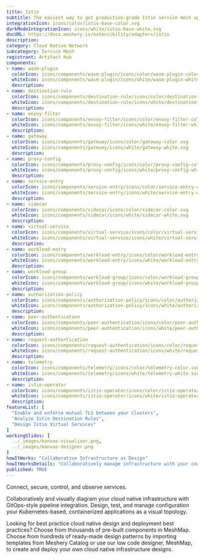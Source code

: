 ```yaml
---
title: Istio
subtitle: The easiest way to get production-grade Istio service mesh up and running
integrationIcon: icons/color/istio-base-color.svg
darkModeIntegrationIcon: icons/white/istio-base-white.svg
docURL: https://docs.meshery.io/extensibility/adapters/istio
description: 
category: Cloud Native Network
subcategory: Service Mesh
registrant: Artifact Hub
components: 
- name: wasm-plugin
  colorIcon: icons/components/wasm-plugin/icons/color/wasm-plugin-color.svg
  whiteIcon: icons/components/wasm-plugin/icons/white/wasm-plugin-white.svg
  description: 
- name: destination-rule
  colorIcon: icons/components/destination-rule/icons/color/destination-rule-color.svg
  whiteIcon: icons/components/destination-rule/icons/white/destination-rule-white.svg
  description: 
- name: envoy-filter
  colorIcon: icons/components/envoy-filter/icons/color/envoy-filter-color.svg
  whiteIcon: icons/components/envoy-filter/icons/white/envoy-filter-white.svg
  description: 
- name: gateway
  colorIcon: icons/components/gateway/icons/color/gateway-color.svg
  whiteIcon: icons/components/gateway/icons/white/gateway-white.svg
  description: 
- name: proxy-config
  colorIcon: icons/components/proxy-config/icons/color/proxy-config-color.svg
  whiteIcon: icons/components/proxy-config/icons/white/proxy-config-white.svg
  description: 
- name: service-entry
  colorIcon: icons/components/service-entry/icons/color/service-entry-color.svg
  whiteIcon: icons/components/service-entry/icons/white/service-entry-white.svg
  description: 
- name: sidecar
  colorIcon: icons/components/sidecar/icons/color/sidecar-color.svg
  whiteIcon: icons/components/sidecar/icons/white/sidecar-white.svg
  description: 
- name: virtual-service
  colorIcon: icons/components/virtual-service/icons/color/virtual-service-color.svg
  whiteIcon: icons/components/virtual-service/icons/white/virtual-service-white.svg
  description: 
- name: workload-entry
  colorIcon: icons/components/workload-entry/icons/color/workload-entry-color.svg
  whiteIcon: icons/components/workload-entry/icons/white/workload-entry-white.svg
  description: 
- name: workload-group
  colorIcon: icons/components/workload-group/icons/color/workload-group-color.svg
  whiteIcon: icons/components/workload-group/icons/white/workload-group-white.svg
  description: 
- name: authorization-policy
  colorIcon: icons/components/authorization-policy/icons/color/authorization-policy-color.svg
  whiteIcon: icons/components/authorization-policy/icons/white/authorization-policy-white.svg
  description: 
- name: peer-authentication
  colorIcon: icons/components/peer-authentication/icons/color/peer-authentication-color.svg
  whiteIcon: icons/components/peer-authentication/icons/white/peer-authentication-white.svg
  description: 
- name: request-authentication
  colorIcon: icons/components/request-authentication/icons/color/request-authentication-color.svg
  whiteIcon: icons/components/request-authentication/icons/white/request-authentication-white.svg
  description: 
- name: telemetry
  colorIcon: icons/components/telemetry/icons/color/telemetry-color.svg
  whiteIcon: icons/components/telemetry/icons/white/telemetry-white.svg
  description: 
- name: istio-operator
  colorIcon: icons/components/istio-operator/icons/color/istio-operator-color.svg
  whiteIcon: icons/components/istio-operator/icons/white/istio-operator-white.svg
  description: 
featureList: [
  "Enable and enforce mutual TLS between your clusters",
  "Analyze Istio Destination Rules",
  "Design Istio Virtual Services"
]
workingSlides: [
  ../_images/kanvas-visualizer.png,
  ../_images/kanvas-designer.png
]
howItWorks: "Collaborative Infrastructure as Design"
howItWorksDetails: "Collaboratively manage infrastructure with your coworkers synchronously sharing the same designs."
published: TRUE
---
```

<p>
Connect, secure, control, and observe services.
</p>
<p>
    Collaboratively and visually diagram your cloud native infrastructure with GitOps-style pipeline integration. Design, test, and manage configuration your Kubernetes-based, containerized applications as a visual topology.
</p>
<p>
    Looking for best practice cloud native design and deployment best practices? Choose from thousands of pre-built components in MeshMap. Choose from hundreds of ready-made design patterns by importing templates from Meshery Catalog or use our low code designer, MeshMap, to create and deploy your own cloud native infrastructure designs.
</p>
